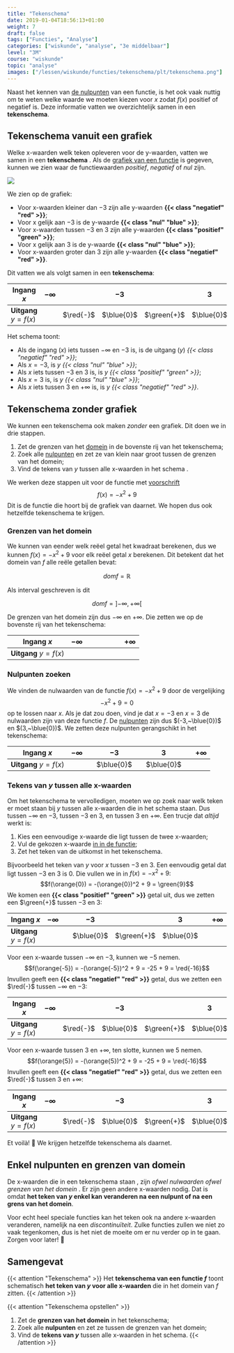 ```yaml
---
title: "Tekenschema"
date: 2019-01-04T18:56:13+01:00
weight: 7
draft: false
tags: ["Functies", "Analyse"]
categories: ["wiskunde", "analyse", "3e middelbaar"]
level: "3M"
course: "wiskunde"
topic: "analyse"
images: ["/lessen/wiskunde/functies/tekenschema/plt/tekenschema.png"]
---
```


Naast het kennen van [de nulpunten](nulpunten) van een functie, is het ook
vaak nuttig om te weten welke waarde we moeten kiezen voor $x$ zodat $f(x)$
positief of negatief is. Deze informatie vatten we overzichtelijk samen in een
**tekenschema**.

## Tekenschema vanuit een grafiek

Welke x-waarden welk teken <Mute text="(positief/negatief/nul)" /> opleveren
voor de y-waarden, vatten we samen in een **tekenschema**
<Mute text='(ook wel "tekentabel" of "tekenverloop" genoemd)'/>.
Als de [grafiek van een functie](grafiek) is gegeven, kunnen we zien waar de
functiewaarden <Mute text="(of de y-waarden)" /> _positief_, _negatief_ of _nul_
zijn.

![](plt/tekenschema.png)

We zien op de grafiek:

-   Voor x-waarden kleiner dan $-3$ zijn alle y-waarden **{{< class "negatief" "red" >}}**;
-   Voor x gelijk aan $-3$ is de y-waarde **{{< class "nul" "blue" >}}**;
-   Voor x-waarden tussen $-3$ en $3$ zijn alle y-waarden **{{< class "positief" "green" >}}**;
-   Voor x gelijk aan $3$ is de y-waarde **{{< class "nul" "blue" >}}**;
-   Voor x-waarden groter dan $3$ zijn alle y-waarden **{{< class "negatief" "red" >}}**.

Dit vatten we als volgt samen in een **tekenschema**:

| Ingang $x$             | $-\infty$ |           | $-3$       |             | $3$        |           | $+\infty$ |
| ---------------------- | --------- | --------- | ---------- | ----------- | ---------- | --------- | --------- |
| **Uitgang** $y = f(x)$ |           | $\red{-}$ | $\blue{0}$ | $\green{+}$ | $\blue{0}$ | $\red{-}$ |

Het schema toont:

-   Als de ingang ($x$) iets tussen $-\infty$ en $-3$ is, is de uitgang ($y$) _{{< class "negatief" "red" >}}_;
-   Als $x=-3$, is $y$ _{{< class "nul" "blue" >}}_;
-   Als $x$ iets tussen $-3$ en $3$ is, is $y$ _{{< class "positief" "green" >}}_;
-   Als $x=3$ is, is $y$ _{{< class "nul" "blue" >}}_;
-   Als $x$ iets tussen $3$ en $+\infty$ is, is $y$ _{{< class "negatief" "red" >}}_.

## Tekenschema zonder grafiek

We kunnen een tekenschema ook maken _zonder_ een grafiek. Dit doen we in drie
stappen.

1. Zet de grenzen van het [domein](domein_beeld#domein-van-een-functie) in de bovenste rij van het tekenschema;
2. Zoek alle [nulpunten](nulpunten) en zet ze van klein naar groot <Mute text="(volgens x-waarde)" /> tussen de grenzen van het domein;
3. Vind de tekens van $y$ tussen alle x-waarden in het schema <Mute text="(tenzij die x-waarden buiten het domein liggen)" />.

We werken deze stappen uit voor de <Mute text="(reële)" /> functie met
[voorschrift](voorschrift) $$f(x) = -x^2 + 9$$
Dit is de functie die hoort bij de grafiek van daarnet. We hopen dus ook
hetzelfde tekenschema te krijgen.

### Grenzen van het domein

We kunnen van eender welk reëel getal het kwadraat berekenen, dus we kunnen
$f(x) = -x^2 + 9$ voor elk reëel getal $x$ berekenen. Dit betekent dat het
domein van $f$ alle reële getallen bevat:

$$dom f = \mathbb{R}$$

Als interval geschreven is dit

$$dom f = \left] -\infty, +\infty \right[%]$$

De grenzen van het domein zijn dus $-\infty$ en $+\infty$. Die zetten we op de
bovenste rij van het tekenschema:

| Ingang $x$             | $-\infty$ |     |     |     |     |     | $+\infty$ |
| ---------------------- | --------- | --- | --- | --- | --- | --- | --------- |
| **Uitgang** $y = f(x)$ |           |     |     |     |     |     |

### Nulpunten zoeken

We vinden de nulwaarden van de functie $f(x) = -x^2 + 9$ door de
vergelijking
$$-x^2 + 9 = 0$$
op te lossen naar $x$.
Als je dat zou doen, vind je dat $x=-3$ en $x=3$ de nulwaarden zijn van deze functie $f$. De
[nulpunten](nulpunten#nulpunten-van-een-functie) zijn dus $(-3,~\blue{0})$ en
$(3,~\blue{0})$. We zetten deze nulpunten gerangschikt in het tekenschema:

| Ingang $x$             | $-\infty$ |     | $-3$       |     | $3$        |     | $+\infty$ |
| ---------------------- | --------- | --- | ---------- | --- | ---------- | --- | --------- |
| **Uitgang** $y = f(x)$ |           |     | $\blue{0}$ |     | $\blue{0}$ |     |

### Tekens van $y$ tussen alle x-waarden

Om het tekenschema te vervolledigen, moeten we op zoek naar welk teken er moet
staan bij $y$ tussen alle x-waarden die in het schema staan. Dus tussen
$-\infty$ en $-3$, tussen $-3$ en $3$, en tussen $3$ en $+\infty$. Een trucje
dat _altijd_ werkt is:

1. Kies een eenvoudige x-waarde die ligt tussen de twee x-waarden;
2. Vul de gekozen x-waarde [in in de functie](voorschrift#x-invullen-in-een-voorschrift);
3. Zet het teken van de uitkomst in het tekenschema.

Bijvoorbeeld het teken van
$y$ voor $x$ tussen $-3$ en $3$. Een eenvoudig getal dat ligt tussen $-3$ en $3$ is
$0$. Die vullen we in in $f(x) = -x^2 + 9$:
$$f(\orange{0}) = -(\orange{0})^2 + 9 = \green{9}$$
We komen een **{{< class "positief" "green" >}}** getal uit, dus we zetten een $\green{+}$ tussen $-3$ en $3$:

| Ingang $x$             | $-\infty$ |     | $-3$       |             | $3$        |     | $+\infty$ |
| ---------------------- | --------- | --- | ---------- | ----------- | ---------- | --- | --------- |
| **Uitgang** $y = f(x)$ |           |     | $\blue{0}$ | $\green{+}$ | $\blue{0}$ |     |

Voor een x-waarde tussen $-\infty$ en $-3$, kunnen we $-5$ nemen.
$$f(\orange{-5}) = -(\orange{-5})^2 + 9 = -25 + 9 = \red{-16}$$
Invullen geeft een **{{< class "negatief" "red" >}}** getal, dus we zetten een $\red{-}$ tussen $-\infty$ en $-3$:

| Ingang $x$             | $-\infty$ |           | $-3$       |             | $3$        |     | $+\infty$ |
| ---------------------- | --------- | --------- | ---------- | ----------- | ---------- | --- | --------- |
| **Uitgang** $y = f(x)$ |           | $\red{-}$ | $\blue{0}$ | $\green{+}$ | $\blue{0}$ |     |

Voor een x-waarde tussen $3$ en $+\infty$, ten slotte, kunnen we
$5$ nemen. $$f(\orange{5}) = -(\orange{5})^2 + 9 = -25 + 9 =
\red{-16}$$ Invullen geeft een **{{< class "negatief" "red" >}}** getal, dus we zetten een $\red{-}$ tussen $3$ en
$+\infty$:

| Ingang $x$             | $-\infty$ |           | $-3$       |             | $3$        |           | $+\infty$ |
| ---------------------- | --------- | --------- | ---------- | ----------- | ---------- | --------- | --------- |
| **Uitgang** $y = f(x)$ |           | $\red{-}$ | $\blue{0}$ | $\green{+}$ | $\blue{0}$ | $\red{-}$ |

Et voilà! 💪 We krijgen hetzelfde tekenschema als daarnet.

## Enkel nulpunten en grenzen van domein

De x-waarden die in een tekenschema staan <Mute text="(de bovenste rij)" />, zijn _ofwel nulwaarden_
<Mute text="($-3$ en $3$ in het vorige voorbeeld)"/> _ofwel grenzen van het domein_
<Mute text="($-\infty$ en $+\infty$ in het voorbeeld)"/>. Er zijn geen andere
x-waarden nodig. Dat is omdat **het teken van $y$ enkel kan veranderen na een
nulpunt of na een grens van het domein**.

Voor echt heel speciale functies kan het teken ook na andere x-waarden
veranderen, namelijk na een _discontinuïteit_. Zulke functies zullen we niet zo
vaak tegenkomen, dus is het niet de moeite om er nu verder op in te gaan.
Zorgen voor later! 👋

## Samengevat

{{< attention "Tekenschema" >}}
Het **tekenschema van een functie $f$** toont schematisch **het teken van $y$
voor alle x-waarden** die in het domein van $f$ zitten.
{{< /attention >}}

{{< attention "Tekenschema opstellen" >}}

1. Zet de **grenzen van het domein** in het tekenschema;
2. Zoek alle **nulpunten** en zet ze tussen de grenzen van het domein;
3. Vind de **tekens van $y$** tussen alle x-waarden in het schema.
   {{< /attention >}}
